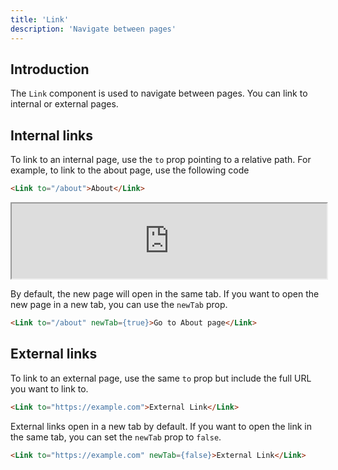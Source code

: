 ```yaml
---
title: 'Link'
description: 'Navigate between pages'
---
```


## Introduction

The `Link` component is used to navigate between pages. You can link to internal or external pages.

## Internal links

To link to an internal page, use the `to` prop pointing to a relative path. For example, to link to the about page, use the following code

```html
<Link to="/about">About</Link>
```

<iframe class="rounded-xl" src="http://localhost:3001/components/link" width="100%" height="120"> </iframe>

By default, the new page will open in the same tab. If you want to open the new page in a new tab, you can use the `newTab` prop.

```html
<Link to="/about" newTab={true}>Go to About page</Link>
```

## External links

To link to an external page, use the same `to` prop but include the full URL you want to link to.

```html
<Link to="https://example.com">External Link</Link>
```

External links open in a new tab by default. If you want to open the link in the same tab, you can set the `newTab` prop to `false`.

```html
<Link to="https://example.com" newTab={false}>External Link</Link>
```